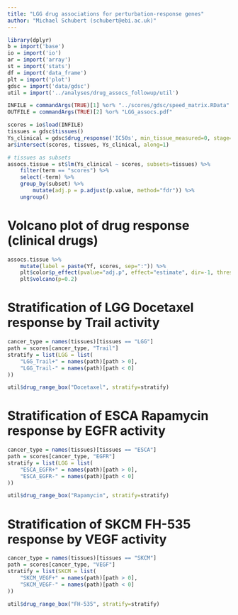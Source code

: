 ```yaml
---
title: "LGG drug associations for perturbation-response genes"
author: "Michael Schubert (schubert@ebi.ac.uk)"
---
```


```r
library(dplyr)
b = import('base')
io = import('io')
ar = import('array')
st = import('stats')
df = import('data_frame')
plt = import('plot')
gdsc = import('data/gdsc')
util = import('../analyses/drug_assocs_followup/util')

INFILE = commandArgs(TRUE)[1] %or% "../scores/gdsc/speed_matrix.RData"
OUTFILE = commandArgs(TRUE)[2] %or% "LGG_assocs.pdf"

scores = io$load(INFILE)
tissues = gdsc$tissues()
Ys_clinical = gdsc$drug_response('IC50s', min_tissue_measured=0, stage=2)
ar$intersect(scores, tissues, Ys_clinical, along=1)

# tissues as subsets
assocs.tissue = st$lm(Ys_clinical ~ scores, subsets=tissues) %>%
    filter(term == "scores") %>%
    select(-term) %>%
    group_by(subset) %>%
        mutate(adj.p = p.adjust(p.value, method="fdr")) %>%
    ungroup()
```

# Volcano plot of drug response (clinical drugs)

```r
assocs.tissue %>%
    mutate(label = paste(Yf, scores, sep=":")) %>%
    plt$color$p_effect(pvalue="adj.p", effect="estimate", dir=-1, thresh=0.2) %>%
    plt$volcano(p=0.2)
```

# Stratification of LGG Docetaxel response by Trail activity

```r
cancer_type = names(tissues)[tissues == "LGG"]
path = scores[cancer_type, "Trail"]
stratify = list(LGG = list(
    "LGG_Trail+" = names(path)[path > 0],
    "LGG_Trail-" = names(path)[path < 0]
))

util$drug_range_box("Docetaxel", stratify=stratify)
```

# Stratification of ESCA Rapamycin response by EGFR activity

```r
cancer_type = names(tissues)[tissues == "ESCA"]
path = scores[cancer_type, "EGFR"]
stratify = list(LGG = list(
    "ESCA_EGFR+" = names(path)[path > 0],
    "ESCA_EGFR-" = names(path)[path < 0]
))

util$drug_range_box("Rapamycin", stratify=stratify)
```

# Stratification of SKCM FH-535 response by VEGF activity

```r
cancer_type = names(tissues)[tissues == "SKCM"]
path = scores[cancer_type, "VEGF"]
stratify = list(SKCM = list(
    "SKCM_VEGF+" = names(path)[path > 0],
    "SKCM_VEGF-" = names(path)[path < 0]
))

util$drug_range_box("FH-535", stratify=stratify)
```
